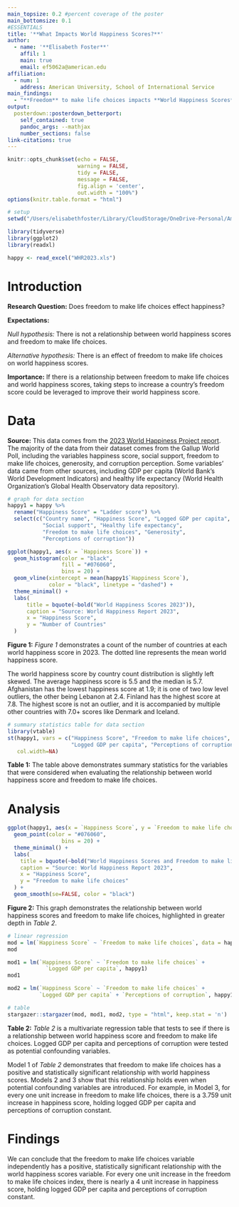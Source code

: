 ```yaml
---
main_topsize: 0.2 #percent coverage of the poster
main_bottomsize: 0.1
#ESSENTIALS
title: '**What Impacts World Happiness Scores?**'
author:
  - name: '**Elisabeth Foster**'
    affil: 1
    main: true
    email: ef5062a@american.edu
affiliation:
  - num: 1
    address: American University, School of International Service
main_findings:
  - "**Freedom** to make life choices impacts **World Happiness Scores**."
output: 
  posterdown::posterdown_betterport:
    self_contained: true
    pandoc_args: --mathjax
    number_sections: false
link-citations: true
---
```


```r
knitr::opts_chunk$set(echo = FALSE,
                      warning = FALSE,
                      tidy = FALSE,
                      message = FALSE,
                      fig.align = 'center',
                      out.width = "100%")
options(knitr.table.format = "html") 

# setup 
setwd("/Users/elisabethfoster/Library/CloudStorage/OneDrive-Personal/American University Graduate School/Spring 2023/Data Analytics/R Work/Poster")

library(tidyverse)
library(ggplot2)
library(readxl)

happy <- read_excel("WHR2023.xls")


```

# Introduction
**Research Question:** Does freedom to make life choices effect happiness?  

**Expectations:** 

*Null hypothesis:* There is not a relationship between world happiness scores and freedom to make life choices. 

*Alternative hypothesis:* There is an effect of freedom to make life choices on world happiness scores. 

**Importance:** If there is a relationship between freedom to make life choices and world happiness scores, taking steps to increase a country's freedom score could be leveraged to improve their world happiness score. 


# Data

**Source:** This data comes from the [2023 World Happiness Project report](https://happiness-report.s3.amazonaws.com/2023/WHR+23_Statistical_Appendix.pdf). The majority of the data from their dataset comes from the Gallup World Poll, including the variables happiness score, social support, freedom to make life choices, generosity, and corruption perception. Some variables’ data came from other sources, including GDP per capita (World Bank’s World Development Indicators) and healthy life expectancy (World Health Organization’s Global Health Observatory data repository). 


```r
# graph for data section
happy1 = happy %>%
  rename("Happiness Score" = "Ladder score") %>%
  select(c("Country name", "Happiness Score", "Logged GDP per capita",
           "Social support", "Healthy life expectancy", 
           "Freedom to make life choices", "Generosity", 
           "Perceptions of corruption"))

ggplot(happy1, aes(x = `Happiness Score`)) +
  geom_histogram(color = "black",
                 fill = "#076060",
                 bins = 20) + 
  geom_vline(xintercept = mean(happy1$`Happiness Score`), 
             color = "black", linetype = "dashed") +
  theme_minimal() + 
  labs(
      title = bquote(~bold("World Happiness Scores 2023")),
      caption = "Source: World Happiness Report 2023",
      x = "Happiness Score",
      y = "Number of Countries"
  )
```
**Figure 1:** *Figure 1* demonstrates a count of the number of countries at each world happiness score in 2023. The dotted line represents the mean world happiness score. 

The world happiness score by country count distribution is slightly left skewed. The average happiness score is 5.5 and the median is 5.7. Afghanistan has the lowest happiness score at 1.9; it is one of two low level outliers, the other being Lebanon at 2.4. Finland has the highest score at 7.8. The highest score is not an outlier, and it is accompanied by multiple other countries with 7.0+ scores like Denmark and Iceland. 


```r
# summary statistics table for data section 
library(vtable)
st(happy1, vars = c("Happiness Score", "Freedom to make life choices",
                    "Logged GDP per capita", "Perceptions of corruption"),
   col.width=NA)
```
**Table 1:** The table above demonstrates summary statistics for the variables that were considered when evaluating the relationship between world happiness score and freedom to make life choices. 


# Analysis
```r
ggplot(happy1, aes(x = `Happiness Score`, y = `Freedom to make life choices`)) +
  geom_point(color = "#076060",
                 bins = 20) + 
  theme_minimal() + 
  labs(
    title = bquote(~bold("World Happiness Scores and Freedom to make life choices")),
    caption = "Source: World Happiness Report 2023",
    x = "Happiness Score",
    y = "Freedom to make life choices"
  ) +
  geom_smooth(se=FALSE, color = "black")

```
**Figure 2:** This graph demonstrates the relationship between world happiness scores and freedom to make life choices, highlighted in greater depth in *Table 2*.


```r
# linear regression 
mod = lm(`Happiness Score` ~ `Freedom to make life choices`, data = happy1)
mod

mod1 = lm(`Happiness Score` ~ `Freedom to make life choices` + 
            `Logged GDP per capita`, happy1)
mod1

mod2 = lm(`Happiness Score` ~ `Freedom to make life choices` +
          `Logged GDP per capita` + `Perceptions of corruption`, happy1)
```

```r
# table
stargazer::stargazer(mod, mod1, mod2, type = "html", keep.stat = 'n')

```
**Table 2:** *Table 2* is a multivariate regression table that tests to see if there is a relationship between world happiness score and freedom to make life choices. Logged GDP per capita and perceptions of corruption were tested as potential confounding variables. 

Model 1 of *Table 2* demonstrates that freedom to make life choices has a positive and statistically significant relationship with world happiness scores. Models 2 and 3 show that this relationship holds even when potential confounding variables are introduced. For example, in Model 3, for every one unit increase in freedom to make life choices, there is a 3.759 unit increase in happiness score, holding logged GDP per capita and perceptions of corruption constant. 


# Findings
We can conclude that the freedom to make life choices variable independently has a positive, statistically significant relationship with the world happiness scores variable. For every one unit increase in the freedom to make life choices index, there is nearly a 4 unit increase in happiness score, holding logged GDP per capita and perceptions of corruption constant. 





